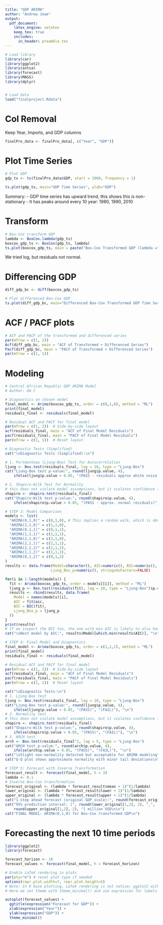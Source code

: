 ```yaml
---
title: "GDP ARIMA"
author: "Andrew Jowe"
output:
  pdf_document:
    latex_engine: xelatex
    keep_tex: true
    includes:
      in_header: preamble.tex
---
```

```r
# Load library
library(car)
library(ggplot2)
library(astsa)
library(forecast)
library(MASS)
library(dplyr)


# Load data
load("finalproject.Rdata")
```

# Col Removal
Keep Year, Imports, and GDP columns
```r
finalPro_data <- finalPro_data[, c("Year", "GDP")]
```

# Plot Time Series
```r
# Plot GDP
gdp_ts <- ts(finalPro_data$GDP, start = 1960, frequency = 1)

ts.plot(gdp_ts, main="GDP Time Series", ylab="GDP")
```

Summary:
- GDP time series has upward trend, this shows this is non-stationary
- It has peaks around every 10 year: 1980, 1990, 2010

# Transform

```r
# Box-Cox transform GDP
lambda <- BoxCox.lambda(gdp_ts)
boxcox_gdp_ts <- BoxCox(gdp_ts, lambda)
ts.plot(boxcox_gdp_ts, main = paste("Box-Cox Transformed GDP (lambda =", round(lambda, 3), ")"), ylab = "Transformed GDP")
```

We tried log, but residuals not normal.

# Differencing GDP

```r
diff_gdp_bc <- diff(boxcox_gdp_ts)

# Plot differenced Box-Cox GDP
ts.plot(diff_gdp_bc, main="Differenced Box-Cox Transformed GDP Time Series", ylab="Transformed GDP")
```

# ACF / PACF plots
```r
# ACF and PACF of the transformed and differenced series
par(mfrow = c(1, 2))
Acf(diff_gdp_bc, main = "ACF of Transformed + Differenced Series")
Pacf(diff_gdp_bc, main = "PACF of Transformed + Differenced Series")
par(mfrow = c(1, 1))
```

# Modeling
```r
# Central African Republic GDP ARIMA Model
# Author: Om C

# Diagnostics on chosen model
final_model <- Arima(boxcox_gdp_ts, order = c(0,1,0), method = "ML")
print(final_model)
residuals_final <- residuals(final_model)

# Residual ACF and PACF for final model
par(mfrow = c(1, 2))  # Side-by-side layout
acf(residuals_final, main = "ACF of Final Model Residuals")
pacf(residuals_final, main = "PACF of Final Model Residuals")
par(mfrow = c(1, 1))  # Reset layout

# Diagnostic Tests (Simplified)
cat("\nDiagnostic Tests (Simplified):\n")

# 1. Portmanteau (Ljung-Box) Test for Autocorrelation
ljung <- Box.test(residuals_final, lag = 10, type = "Ljung-Box")
cat("Ljung-Box test p-value:", round(ljung$p.value, 4), 
    ifelse(ljung$p.value > 0.05, "(PASS - residuals approx white noise)", "(FAIL)"), "\n")

# 2. Shapiro-Wilk Test for Normality
# this does not violate model assumptions, but it violates confidence interval assumptions
shapiro <- shapiro.test(residuals_final)
cat("Shapiro-Wilk test p-value:", round(shapiro$p.value, 4), 
    ifelse(shapiro$p.value > 0.05, "(PASS - approx. normal residuals)", "(FAIL)"), "\n")

# STEP 3: Model Comparison
models <- list(
  "ARIMA(0,1,0)" = c(0,1,0), # This implies a random walk, which is obviously an underfit for our model
  "ARIMA(1,1,0)" = c(1,1,0),
  "ARIMA(0,1,1)" = c(0,1,1),
  "ARIMA(1,1,1)" = c(1,1,1),
  "ARIMA(2,1,0)" = c(2,1,0),
  "ARIMA(2,1,1)" = c(2,1,1),
  "ARIMA(2,1,2)" = c(2,1,2),
  "ARIMA(1,1,2)" = c(1,1,2),
  "ARIMA(0,1,2)" = c(0,1,2)
)
results <- data.frame(Model=character(), AIC=numeric(), BIC=numeric(), 
                     Ljung_Box_p=numeric(), stringsAsFactors=FALSE)

for(i in 1:length(models)) {
  fit <- Arima(boxcox_gdp_ts, order = models[[i]], method = "ML")
  ljung_p <- Box.test(residuals(fit), lag = 10, type = "Ljung-Box")$p.value
  results <- rbind(results, data.frame(
    Model = names(models)[i],
    AIC = fit$aic,
    BIC = BIC(fit),
    Ljung_Box_p = ljung_p
  ))
}
print(results)
# If we inspect the BIC too, the one with min AIC is likely to also have the min BIC
cat("\nBest model by AIC:", results$Model[which.min(results$AIC)], "\n")

# STEP 4: Final Model and Diagnostics
final_model <- Arima(boxcox_gdp_ts, order = c(1,1,1), method = "ML")
print(final_model)
residuals_final <- residuals(final_model)

# Residual ACF and PACF for final model
par(mfrow = c(1, 2))  # Side-by-side layout
acf(residuals_final, main = "ACF of Final Model Residuals")
pacf(residuals_final, main = "PACF of Final Model Residuals")
par(mfrow = c(1, 1))  # Reset layout

cat("\nDiagnostic Tests:\n")
# 1. Ljung-Box test
ljung <- Box.test(residuals_final, lag = 10, type = "Ljung-Box")
cat("Ljung-Box test p-value:", round(ljung$p.value, 4), 
    ifelse(ljung$p.value > 0.05, "(PASS)", "(FAIL)"), "\n")
# 2. Normality test
# this does not violate model assumptions, but it violates confidence interval assumptions
shapiro <- shapiro.test(residuals_final)
cat("Shapiro-Wilk test p-value:", round(shapiro$p.value, 4), 
    ifelse(shapiro$p.value > 0.05, "(PASS)", "(FAIL)"), "\n")
# 3. ARCH test
arch <- Box.test(residuals_final^2, lag = 5, type = "Ljung-Box")
cat("ARCH test p-value:", round(arch$p.value, 4), 
    ifelse(arch$p.value > 0.05, "(PASS)", "(FAIL)"), "\n")
cat("\nSlight non-normality detected but acceptable for ARIMA modeling\n")
cat("Q-Q plot shows approximate normality with minor tail deviations\n\n")

# STEP 5: Forecast with Inverse Transformation
forecast_result <- forecast(final_model, h = 3)
lambda <- 0.1
# Inverse Box-Cox transformation
forecast_original <- (lambda * forecast_result$mean + 1)^(1/lambda)
lower_original <- (lambda * forecast_result$lower + 1)^(1/lambda)
upper_original <- (lambda * forecast_result$upper + 1)^(1/lambda)
cat("1-step ahead forecast (original GDP scale):", round(forecast_original[1], 2), "million USD\n")
cat("95% prediction interval: [", round(lower_original[1,2], 2), ",", 
    round(upper_original[1,2], 2), "] million USD\n\n")
cat("FINAL MODEL: ARIMA(0,1,0) for Box-Cox transformed GDP\n")
```

# Forecasting the next 10 time periods
```r
library(ggplot2)
library(forecast)

forecast_horizon <- 10
forecast_values <- forecast(final_model, h = forecast_horizon)

# Enable LaTeX rendering in plots
par(pty="m") # reset plot type if needed
options(repr.plot.width=7, repr.plot.height=5)
# Note: In R base plotting, LaTeX rendering is not native; ggplot2 with expression() or latex2exp can be used.
# Here we set theme with theme_minimal() and use expression for labels.

autoplot(forecast_values) +
  ggtitle(expression("Forecast for GDP")) +
  xlab(expression("Year")) +
  ylab(expression("GDP")) +
  theme_minimal()
```

